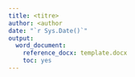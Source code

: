 ---
title: <titre>
author: <author
date: "`r Sys.Date()`"
output:
  word_document:
    reference_docx: template.docx
    toc: yes
---

